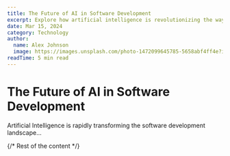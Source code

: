 ```yaml
---
title: The Future of AI in Software Development
excerpt: Explore how artificial intelligence is revolutionizing the way we build software...
date: Mar 15, 2024
category: Technology
author:
  name: Alex Johnson
  image: https://images.unsplash.com/photo-1472099645785-5658abf4ff4e?ixlib=rb-1.2.1&auto=format&fit=crop&w=500&q=60
readTime: 5 min read
---
```


# The Future of AI in Software Development

Artificial Intelligence is rapidly transforming the software development landscape...

{/* Rest of the content */} 